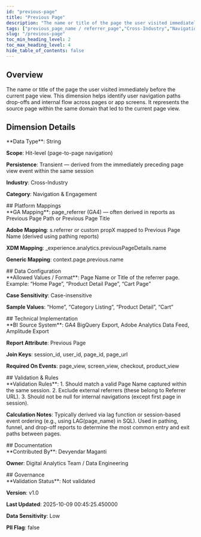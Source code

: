 ```yaml
---
id: "previous-page"
title: "Previous Page"
description: "The name or title of the page the user visited immediately before the current page view. This dimension helps identify user navigation paths drop-offs and internal flow across pages or app screens. It represents the source page within the same domain that led to the current page view."
tags: ["previous_page_name / referrer_page","Cross-Industry","Navigation & Engagement"]
slug: "/previous-page"
toc_min_heading_level: 2
toc_max_heading_level: 4
hide_table_of_contents: false
---
```



<SubmitNewButton section="dimensions" />

<div class="mui-section">
<h2>Overview</h2>
<div class="mui-overview">The name or title of the page the user visited immediately before the current page view. This dimension helps identify user navigation paths drop-offs and internal flow across pages or app screens. It represents the source page within the same domain that led to the current page view.</div>
</div>

## Dimension Details

<div class="mui-section">
**Data Type**: String

**Scope**: Hit-level (page-to-page navigation)

**Persistence**: Transient — derived from the immediately preceding page view event within the same session

**Industry**: Cross-Industry

**Category**: Navigation & Engagement
</div>
## Platform Mappings

<div class="mui-section">
**GA Mapping**: page_referrer (GA4) — often derived in reports as Previous Page Path or Previous Page Title

**Adobe Mapping**: s.referrer or custom propX mapped to Previous Page Name (derived using pathing reports)

**XDM Mapping**: _experience.analytics.previousPageDetails.name

**Generic Mapping**: context.page.previous.name
</div>
## Data Configuration

<div class="mui-section">
**Allowed Values / Format**: Page Name or Title of the referrer page. Example: “Home Page”, “Product Detail Page”, “Cart Page”

**Case Sensitivity**: Case-insensitive

**Sample Values**: “Home”, “Category Listing”, “Product Detail”, “Cart”
</div>
## Technical Implementation

<div class="mui-section">
**BI Source System**: GA4 BigQuery Export, Adobe Analytics Data Feed, Amplitude Export

**Report Attribute**: Previous Page

**Join Keys**: session_id, user_id, page_id, page_url

**Required On Events**: page_view, screen_view, checkout, product_view
</div>
## Validation & Rules

<div class="mui-section">
**Validation Rules**: 1. Should match a valid Page Name captured within the same session. 2. Exclude external referrers (these belong to Referrer URL). 3. Should not be null for internal navigations (except first page in session).

**Calculation Notes**: Typically derived via lag function or session-based event ordering (e.g., using LAG(page_name) in SQL). Used in pathing, funnel, and drop-off reports to determine the most common entry and exit paths between pages.
</div>
## Documentation

<div class="mui-section">
**Contributed By**: Devyendar Maganti

**Owner**: Digital Analytics Team / Data Engineering
</div>
## Governance

<div class="mui-section">
**Validation Status**: Not validated

**Version**: v1.0

**Last Updated**: 2025-10-09 00:45:25.450000

**Data Sensitivity**: Low

**PII Flag**: false
</div>

<KpiEditorWrapper kpiId="previous-page" section="dimensions" />

<GiscusComments term="previous-page" category="dimensions" />